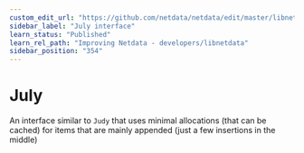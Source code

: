 ```yaml
---
custom_edit_url: "https://github.com/netdata/netdata/edit/master/libnetdata/july/README.md"
sidebar_label: "July interface"
learn_status: "Published"
learn_rel_path: "Improving Netdata - developers/libnetdata"
sidebar_position: "354"
---
```




# July

An interface similar to `Judy` that uses minimal allocations (that can be cached)
for items that are mainly appended (just a few insertions in the middle)

